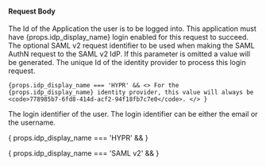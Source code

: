 
#### Request Body

<APIBlock>
  <APIField name="applicationId" type="UUID" required>
    The Id of the Application the user is to be logged into. This application must have {props.idp_display_name} login enabled for this request to succeed.
  </APIField>
  <APIField name="data.requestId" type="String" optional renderif={props.idp_display_name === 'SAML v2'}>
    The optional SAML v2 request identifier to be used when making the SAML AuthN request to the SAML v2 IdP. If this parameter is omitted a value will be generated.
  </APIField>
  <APIField name="identityProviderId" type="UUID" required>
    The unique Id of the identity provider to process this login request.

    {props.idp_display_name === 'HYPR' && <> For the {props.idp_display_name} identity provider, this value will always be <code>778985b7-6fd8-414d-acf2-94f18fb7c7e0</code>. </> }
  </APIField>
  <APIField name="loginId" type="String" required renderif={props.idp_display_name === 'HYPR'}>
    The login identifier of the user. The login identifier can be either the <InlineField>email</InlineField> or the <InlineField>username</InlineField>.
  </APIField>
</APIBlock>

{ props.idp_display_name === 'HYPR' && <JSON title="Example Request JSON" src="identity-providers/start/hypr-request.json" /> }

{ props.idp_display_name === 'SAML v2' && <JSON title="Example Request JSON" src="identity-providers/start/samlv2-request.json" /> }
